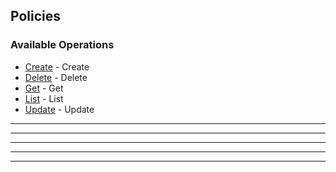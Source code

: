 
## Policies

### Available Operations

* [Create](/go/policies/create) - Create
* [Delete](/go/policies/delete) - Delete
* [Get](/go/policies/get) - Get
* [List](/go/policies/list) - List
* [Update](/go/policies/update) - Update

---
<Create />

---
<Delete />

---
<Get />

---
<List />

---
<Update />

